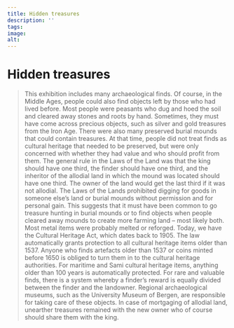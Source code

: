 ```yaml
---
title: Hidden treasures
description: ''
tags:
image: 
alt: 
---
```



# Hidden treasures 

<Blockquote
    quote='“If someone finds assets buried in the ground, the king shall receive one-third.”'
    footer='Land Redemption section, chapter 15' />

<Spacer height={40}/>
<Container stil="initial side">
    This exhibition includes many archaeological finds. 
    Of course, in the Middle Ages, people could also find objects left by those who had lived before. 
    Most people were peasants who dug and hoed the soil and cleared away stones and roots by hand. 
    Sometimes, they must have come across precious objects, such as silver and gold treasures from the Iron Age. 
    There were also many preserved burial mounds that could contain treasures. 
    At that time, people did not treat finds as cultural heritage that needed to be preserved, but were only concerned with whether they had value and who should profit from them. 
    The general rule in the Laws of the Land was that the king should have one third, the finder should have one third, and the inheritor of the allodial land in which the mound was located should have one third. 
    The owner of the land would get the last third if it was not allodial. 
    The Laws of the Lands prohibited digging for goods in someone else’s land or burial mounds without permission and for personal gain. 
    This suggests that it must have been common to go treasure hunting in burial mounds or to find objects when people cleared away mounds to create more farming land – most likely both. 
    Most metal items were probably melted or reforged. 
    Today, we have the Cultural Heritage Act, which dates back to 1905. 
    The law automatically grants protection to all cultural heritage items older than 1537. 
    Anyone who finds artefacts older than 1537 or coins minted before 1650 is obliged to turn them in to the cultural heritage authorities. 
    For maritime and Sami cultural heritage items, anything older than 100 years is automatically protected. 
    For rare and valuable finds, there is a system whereby a finder’s reward is equally divided between the finder and the landowner. 
    Regional archaeological museums, such as the University Museum of Bergen, are responsible for taking care of these objects.
</Container>

<Work id="ubb-diplom-0161">
In case of mortgaging of allodial land, unearther treasures remained with the new owner who of course should share them with the king.
</Work>
<Spacer height={170}/>